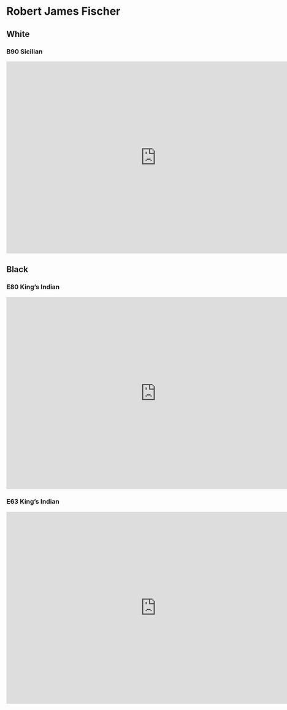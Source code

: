 # Robert James Fischer {#fischer}

## White

### B90 Sicilian
<iframe width=780 height=500 src="https://lichess.org/study/embed/cTvjN6m5/QyZ98fXM?bg=dark&theme=metal#0" frameborder=0></iframe>

## Black

### E80 King's Indian
<iframe width=780 height=500 src="https://lichess.org/study/embed/L4TYwEuo/WYePmJ4j?bg=dark&theme=metal#0" frameborder=0></iframe>

### E63 King's Indian
<iframe width=780 height=500 src="https://lichess.org/study/embed/SlW210IW/RrXwgv1i?bg=dark&theme=metal#0" frameborder=0></iframe>
